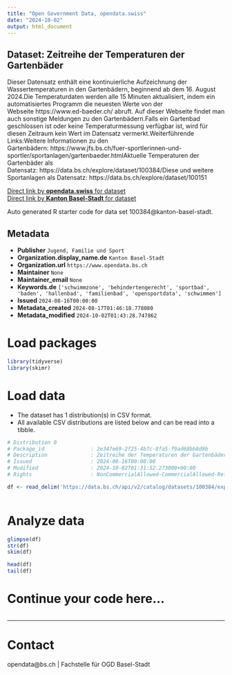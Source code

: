 ```yaml
---
title: "Open Government Data, opendata.swiss"
date: "2024-10-02"
output: html_document
---
```


## Dataset: Zeitreihe der Temperaturen der Gartenbäder

Dieser Datensatz enthält eine kontinuierliche Aufzeichnung der Wassertemperaturen in den Gartenbädern, beginnend ab dem 16. August 2024.Die Temperaturdaten werden alle 15 Minuten aktualisiert, indem ein automatisiertes Programm die neuesten Werte von der Webseite https://www.ed-baeder.ch/ abruft. Auf dieser Webseite findet man auch sonstige Meldungen zu den Gartenbädern.Falls ein Gartenbad geschlossen ist oder keine Temperaturmessung verfügbar ist, wird für diesen Zeitraum kein Wert im Datensatz vermerkt.Weiterführende Links:Weitere Informationen zu den Gartenbädern: https://www.jfs.bs.ch/fuer-sportlerinnen-und-sportler/sportanlagen/gartenbaeder.htmlAktuelle Temperaturen der Gartenbäder als Datensatz: https://data.bs.ch/explore/dataset/100384/Diese und weitere Sportanlagen als Datensatz: https://data.bs.ch/explore/dataset/100151

[Direct link by **opendata.swiss** for dataset](https://opendata.swiss/de/dataset/zeitreihe-der-temperaturen-der-gartenbader)<br>
[Direct link by **Kanton Basel-Stadt** for dataset](https://data.bs.ch/explore/dataset/100384/)

Auto generated R starter code for data set 100384@kanton-basel-stadt.

## Metadata

- **Publisher** `Jugend, Familie und Sport`
- **Organization.display_name.de** `Kanton Basel-Stadt`
- **Organization.url** `https://www.opendata.bs.ch`
- **Maintainer** `None`
- **Maintainer_email** `None`
- **Keywords.de** `['schwimmzone', 'behindertengerecht', 'sportbad', 'baden', 'hallenbad', 'familienbad', 'opensportdata', 'schwimmen']`
- **Issued** `2024-08-16T00:00:00`
- **Metadata_created** `2024-08-17T01:46:18.778080`
- **Metadata_modified** `2024-10-02T01:43:28.747862`


# Load packages

```r

library(tidyverse)
library(skimr)

```

# Load data

-   The dataset has 1 distribution(s) in CSV format.
-   All available CSV distributions are listed below and can be read into a tibble.

```r

# Distribution 0
# Package_id               : 2e347e69-2f25-4b7c-8fa5-f9ad68bb8d9b
# Description              : Zeitreihe der Temperaturen der Gartenbäder (csv)
# Issued                   : 2024-08-16T00:00:00
# Modified                 : 2024-10-02T01:31:52.273000+00:00
# Rights                   : NonCommercialAllowed-CommercialAllowed-ReferenceRequired

df <- read_delim('https://data.bs.ch/api/v2/catalog/datasets/100384/exports/csv?use_labels=true')



```

# Analyze data

```r

glimpse(df)
str(df)
skim(df)

head(df)
tail(df)

```

# Continue your code here...

```r

```

------------------------------------------------------------------------

# Contact

opendata@bs.ch | Fachstelle für OGD Basel-Stadt
